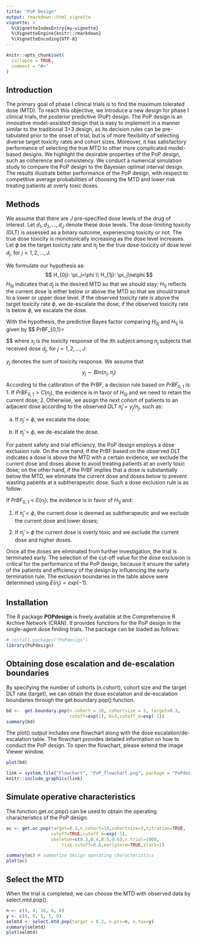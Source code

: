 ```yaml
---
title: "PoP Design"
output: rmarkdown::html_vignette
vignette: >
  %\VignetteIndexEntry{my-vignette}
  %\VignetteEngine{knitr::rmarkdown}
  %\VignetteEncoding{UTF-8}
---
```


```r
knitr::opts_chunk$set(
  collapse = TRUE,
  comment = "#>"
)
```

## Introduction

The primary goal of phase I clinical trials is to find the maximum tolerated dose (MTD). To reach this objective, we introduce a new design for phase I clinical trials, the posterior predictive (PoP) design. The PoP design is an innovative model-assisted design that is easy to implement in a manner similar to the traditional 3+3 design, as its decision rules can be pre-tabulated prior to the onset of trial, but is of more flexibility of selecting diverse target toxicity rates and cohort sizes. Moreover, it has satisfactory performance of selecting the true MTD to other more complicated model-based designs. We highlight the desirable properties of the PoP design, such as coherence and consistency. We conduct a numerical simulation study to compare the PoP design to the Bayesian optimal interval design. The results illustrate better performance of the PoP design, with respect to competitive average probabilities of choosing the MTD and lower risk treating patients at overly toxic doses.

## Methods

We assume that there are $J$ pre-specified dose levels of the drug of interest. Let $d_1,d_2,\ldots,d_J$ denote these dose levels. The dose-limiting toxicity (DLT) is assessed as a binary outcome, experiencing toxicity or not. The true dose toxicity is monotonically increasing as the dose level increases. Let $\phi$ be the target toxicity rate and $\pi_j$ be the true dose-toxicity of dose level $d_j$, for $j=1,2,\ldots,J$.

We formulate our hypothesis as:
$$
H_{0j}: \pi_j=\phi \\
H_{1j}: \pi_j\ne\phi
$$
$H_{0j}$ indicates that $d_j$ is the desired MTD so that we should stay; $H_{1j}$ reflects the current dose is either below or above the MTD so that we should transit to a lower or upper dose level. If the observed toxicity rate is above the target toxicity rate $\phi$, we de-escalate the dose; if the observed toxicity rate is below $\phi$, we escalate the dose.

With the hypothesis, the predictive Bayes factor comparing $H_{0j}$ and $H_{1j}$ is given by
$$
PrBF_{0,1}=\frac{\phi^{y_i}(1-\phi)^{n_j-y_j}B(y_j+1,n_j-y_j+1)^{n_j}exp(1)}{B(y_j+2,n_j-y_j+1)^{y_j}B(y_j+1,n_j-y_j+2)^{n_j-y_j}}

$$
where $x_j$ is the toxicity response of the ith subject among $n_j$ subjects that received dose $d_j$, for $j=1,2,\ldots,J$.

$y_j$ denotes the sum of toxicity response. We assume that
$$
y_j \sim Bin(n_j,\pi_j)
$$

According to the calibration of the PrBF, a decision rule based on $PrBF_{0,1}$ is:
1. If $PrBF_{0,1}>C(n_j)$, the evidence is in favor of $H_{0j}$ and we need to retain the current dose;
2. Otherwise, we assign the next cohort of patients to an adjacent dose according to the observed DLT $\hat{\pi}_j = y_j/n_j$, such as: 

(a) If $\hat{\pi}_j < \phi$, we escalate the dose; 

(b) If $\hat{\pi}_j > \phi$, we de-escalate the dose.

For patient safety and trial efficiency, the PoP design employs a dose exclusion rule. On the one hand, if the PrBF based on the observed DLT indicates a dose is above the MTD with a certain evidence, we exclude the current dose and doses above to avoid treating patients at an overly toxic dose; on the other hand, if the PrBF implies that a dose is substantially below the MTD, we eliminate the current dose and doses below to prevent wasting patients at a subtherapeutic dose. Such a dose exclusion rule is as follow:

If $PrBF_{0,1}<E(n_j)$, the evidence is in favor of $H_{1j}$ and:

1. If $\hat{\pi}_j < \phi$, the current dose is deemed as subtherapeutic and we exclude the current dose and lower doses;

2. If $\hat{\pi}_j > \phi$ the current dose is overly toxic and we exclude the current dose and higher doses.

Once all the doses are eliminated from further investigation, the trial is terminated early. The selection of the cut-off value for the dose exclusion is critical for the performance of the PoP design, because it ensure the safety of the patients and efficiency of the design by influencing the early termination rule. The exclusion boundaries in the table above were determined using $E(n_j)=exp(-1)$.


## Installation

The R package **POPdesign** is freely available at the Comprehensive R Archive Network (CRAN). It provides functions for the PoP design in the single-agent dose finding trials. The package can be loaded as follows: 

```r
# install.packages("PoPdesign")
library(PoPdesign)
```


## Obtaining dose escalation and de-escalation boundaries

By specifying the number of cohorts (n.cohort), cohort size and the target DLT rate (target), we can obtain the dose escalation and de-escalation boundaries through the get.boundary.pop() function.

```r
bd <-  get.boundary.pop(n.cohort = 10, cohortsize = 3, target=0.3, 
                        cutoff=exp(1), K=3,cutoff_e=exp(-1))
summary(bd)
```

The plot() output includes one flowchart along with the dose escalation/de-escalation table. The flowchart provides detailed information on how to conduct the PoP design. To open the flowchart, please extend the image Viewer window.

```r
plot(bd)
```

```r
link = system.file("Flowchart", "PoP_flowchart.png", package = "PoPdesign")
knitr::include_graphics(link)

```



## Simulate operative characteristics

The function get.oc.pop() can be used to obtain the operating characteristics of the PoP design.

```r
oc <- get.oc.pop(target=0.3,n.cohort=10,cohortsize=3,titration=TRUE,
                 cutoff=TRUE,cutoff_e=exp(-1),
                 skeleton=c(0.3,0.4,0.5,0.6),n.trial=1000,
                     risk.cutoff=0.8,earlyterm=TRUE,start=1)

summary(oc) # summarize design operating characteristics
plot(oc)
```


## Select the MTD

When the trial is completed, we can choose the MTD with observed data by select.mtd.pop().

```r
n <- c(4, 4, 16, 8, 0) 
y <- c(0, 0, 5, 5, 0)
selmtd <- select.mtd.pop(target = 0.2, n.pts=n, n.tox=y)
summary(selmtd)
plot(selmtd) 

```

